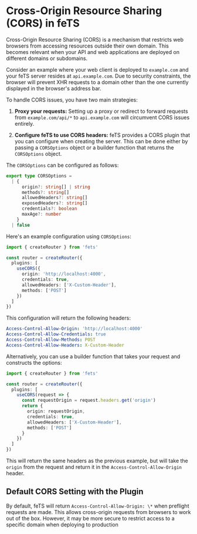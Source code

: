 # Cross-Origin Resource Sharing (CORS) in feTS

Cross-Origin Resource Sharing (CORS) is a mechanism that restricts web browsers from accessing
resources outside their own domain. This becomes relevant when your API and web applications are
deployed on different domains or subdomains.

Consider an example where your web client is deployed to `example.com` and your feTS server resides
at `api.example.com`. Due to security constraints, the browser will prevent XHR requests to a domain
other than the one currently displayed in the browser's address bar.

To handle CORS issues, you have two main strategies:

1. **Proxy your requests:** Setting up a proxy or redirect to forward requests from
   `example.com/api/*` to `api.example.com` will circumvent CORS issues entirely.

2. **Configure feTS to use CORS headers:** feTS provides a CORS plugin that you can configure when
   creating the server. This can be done either by passing a `CORSOptions` object or a builder
   function that returns the `CORSOptions` object.

The `CORSOptions` can be configured as follows:

```ts
export type CORSOptions =
  | {
      origin?: string[] | string
      methods?: string[]
      allowedHeaders?: string[]
      exposedHeaders?: string[]
      credentials?: boolean
      maxAge?: number
    }
  | false
```

Here's an example configuration using `CORSOptions`:

```ts
import { createRouter } from 'fets'

const router = createRouter({
  plugins: [
    useCORS({
      origin: 'http://localhost:4000',
      credentials: true,
      allowedHeaders: ['X-Custom-Header'],
      methods: ['POST']
    })
  ]
})
```

This configuration will return the following headers:

```yaml
Access-Control-Allow-Origin: 'http://localhost:4000'
Access-Control-Allow-Credentials: true
Access-Control-Allow-Methods: POST
Access-Control-Allow-Headers: X-Custom-Header
```

Alternatively, you can use a builder function that takes your request and constructs the options:

```ts
import { createRouter } from 'fets'

const router = createRouter({
  plugins: [
    useCORS(request => {
      const requestOrigin = request.headers.get('origin')
      return {
        origin: requestOrigin,
        credentials: true,
        allowedHeaders: ['X-Custom-Header'],
        methods: ['POST']
      }
    })
  ]
})
```

This will return the same headers as the previous example, but will take the `origin` from the
request and return it in the `Access-Control-Allow-Origin` header.

## Default CORS Setting with the Plugin

By default, feTS will return `Access-Control-Allow-Origin: \*` when preflight requests are made.
This allows cross-origin requests from browsers to work out of the box. However, it may be more
secure to restrict access to a specific domain when deploying to production
